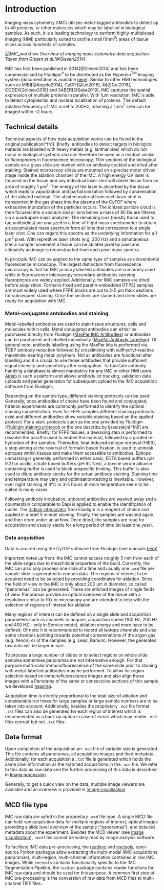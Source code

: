 # Introduction {#intro}

Imaging mass cytometry (IMC) utilizes metal-tagged antibodies to detect up to 40
proteins, or other molecules which may be labelled in biological samples. As
such, it is a leading technology to perform highly-multiplexed imaging (HMI)
particularly suited to profile small (1mm$^2$) areas of tissue slices
across hundreds of samples.

![IMC_workflow](img/IMC_workflow.png)
*Overview of imaging mass cytometry data acquisition. Taken from Giesen et al.[@Giesen2014]*

IMC has first been published in 2014[@Giesen2014] and has been commercialised by
Fluidigm<sup>&reg;</sup> to be distributed as the Hyperion<sup>TM</sup> imaging
system (documentation is available
[here](https://www.fluidigm.com/products-services/instruments/hyperion)).
Similar to other HMI technologies such as MIBI[@Angelo2014], CyCIF[@Lin2018], 4i[@Gut2018], CODEX[Goltsev2018]
and SABER[@Saka2019], IMC captures the spatial expression of multiple proteins in
parallel. With 1µm resolution, IMC is able to detect cytoplasmic and nuclear
localization of proteins. The default ablation frequency of IMC is set to 200Hz,
meaning a 1mm<sup>2</sup> area can be imaged within ~2 hours.

## Technical details

Technical aspects of how data acquisition works can be found in the original publication[^fn1]. Briefly, antibodies to detect targets in biological material are labelled with heavy metals (e.g. lanthanides) which do not occur in biological systems and can therefore be used as a readout similar to fluorophores in fluorescence microscopy. Thin sections of the biological sample on a glass slide are stained with an antibody cocktail and dried after staining. Stained microscopy slides are mounted on a precise motor driven stage inside the ablation chamber of the IMC. A high energy UV laser is focused on the tissue and any individual laser shot will ablate tissue from an area of roughly 1 &mu;m<sup>2</sup>. The energy of the laser is absorbed by the tissue which leads to vaporization and partial ionization followed by condensation of the ablated material. The ablated material from each laser shot is transported in the gas phase into the plasma of the CyTOF where exhaustive inonization of the particles occurs. The ionized particle cloud is then focused into a vacuum and all ions below a mass of 80 Da are filtered via a quadrupole mass analyzer. The remaining ions (mostly those used to tag antibodies) are analyzed in a time of flight mass spectrometer to obtain an accumulated mass spectrum from all ions that correspond to a single laser shot. One can regard this spectra as the underlying information for a 1 &mu;m<sup>2</sup> pixel. With repretitive laser shots (e.g. 200 Hz) and a simultaneous lateral sample movement a tissue can be ablated pixel by pixel and ultimately an image is reconstructed from each pixel mass spectra. 

In principle IMC can be applied to the same type of samples as conventional fluorescence microscopy. The largest distinction from fluorescence microscopy is that for IMC primary labelled antibodies are commonly used while in fluorescence microscopy secondary antibodies carrying fluorophores are widely applied. Additionally, for IMC samples are dried before acquisition. Formalin-fixed and parafin-embedded (FFPE) samples are most widely used where FFPE blocks are cut to 2-5 &mu;m thick sections for subsequent staining. Once the sections are stained and dried slides are ready for acquisition with IMC.


### Metal-conjugated antobodies and staining

Metal-labelled antibodies are used to stain tissue structures, cells and molecules within cells. Metal conjugated antibodies can either be purchased directly from Fluidigm ([MaxPar IMC Antibodies]( https://store.fluidigm.com/Cytometry/ConsumablesandReagentsCytometry/MaxparAntibodies?cclcl=en_US)) or antibodies can be purchased and labelled individually ([MaxPar Antibody Labelling](https://store.fluidigm.com/Cytometry/ConsumablesandReagentsCytometry/MaxparAntibodyLabelingKits?cclcl=en_US)). Of general note: antibody labelling using the MaxPar kits is performed via TCEP antibody reduction followed by crosslinking with sulfhydryl-reactive maleimide-bearing metal polymers. Not all antibodies are functional after labelling and it is crucial to use those antibodies that provide sufficient signal intensity and specificity after conjugation. To facilitate antibody handling a database is almost mandatory for any IMC or other HMI users. [Airlab](https://github.com/BodenmillerGroup/airlab-web) is such a platform and allows antibody lot tracking, validation data uploads and panel generation for subsequent upload to the IMC acquisition software from Fluidigm.

Depending on the sample type, different staining protocols can be used. Generally, once antibodies of choice have been found and conjugated, titration experiments are commonly performed to identify the optimal staining concentration. Even for FFPE samples different staining protocols exist and different antibodies show variable staining based on the applied protocol. For a start, protocols such as the one provided by Fluidigm ([Fluidigm staining protocol]()) or the one describe by Ijsselsteijn[^fn6] are recommended. Briefly, for FFPE tissues, a dewaxing step is performed to dissolve the paraffin used to embed the material, followed by a graded re-hydration of the samples. Thereafter, heat induced epitope retrieval (HIER), a step aiming at the reversal of formalin based fixation, is used to unmask epitopes within tissues and make them accessible to antibodies. Epitope unmasking is generally performed in either basic, EDTA based buffers (pH 9.2) or acidic, citrate based buffers  (pH 6). Next, a bovine serum albumin containing buffer is used to block unspecific binding. This buffer is also used to dilute antibody stocks for the actual antibody staining. Staining time and temperature may vary and optimisation/testing is inevitable. However, over night staining at 4&deg;C or 3-5 hours at room temperature seem to be suited in many cases.

Following antibody incubation, unbound antibodies are washed away and a counterstain comparable to Dapi is applied to enable the identification of nuclei. The [Iridium intercalator](https://store.fluidigm.com/Cytometry/ConsumablesandReagentsCytometry/MassCytometryReagents/Cell-ID%E2%84%A2%20Intercalator-Ir%E2%80%94125%20%C2%B5M) from Fluidigm is a reagent of choice and applied in a brief 5 minute staining. Finally, the samples are washed again and then dried under an airflow. Once dried, the samples are read for acquisition and usually stable for a long period of time (at least one year).

### Data acquisition

Data is acuired using the CyTOF software from Fluidigm (see manuals [here](https://go.fluidigm.com/hyperion-support-documents)).

Important notes up front: the IMC cannot access roughly 5 mm from each of the slide edges due to meachnical properties of the build. Currently, the IMC can also only process one slide at a time and usually one `.mcd` file per sample slide is generated to contain data. The regions of interest to be acquired need to be selected by providing coordinates for ablation. Since the field of view in the IMC is only about 200 &mu;m in diameter, so called "panoramas" can be generated. These are stitched images of single fields of view. Panoramas provide an optical overview of the tissue with a resolution similar to 10x in microscopy and are intended to help with the selection of regions of interest for ablation.

Many regions of interest can be defined on a single slide and acquisition parameters such as channels to acquire, acquisition speed (100 Hz, 200 HZ and 400 HZ - only in Service mode), ablation energy and more have to be defined. Of note: it is recommended to record all isotope channels and also some channels pointing towards potential contaminations of the argon gas (e.g. Xenon) or of the samples (e.g. Lead, Barium). However, the generated raw data will be larger in size.

To process a large number of slides or to select regions on whole slide samples sometimes panoramas are not informative enough. For that purpose multi-color immunofluorescence of the same slide prior to staining with metal-labelled antibodies may be performed. To allow for region selection based on immunofluorescence images and also align those images with a Panorama of the same or consecutive sections of this sample we developed [napping](https://github.com/BodenmillerGroup/napping).

Acquisition time is directly proportional to the total size of ablation and considerable run times for large samples or large sample numbers are to be taken into account. Additionally, besides the proprietary `.mcd` file format `.txt` files can also be generated for each region of interest which is recommended as a back up option in case of errors which may render `.mcd` files corrupt but not `.txt` files.

## Data format

Upon completion of the acquisition an `.mcd` file of variable size is generated. This file contains all panoramas, all acquisition images and their metadata. Additionally, for each acquisition a `.txt` file is generated which holds the same pixel information as the matched acquisitions in the `.mcd` file. We refer to this data as raw data and the further processing of this data is described in [Image processing](process.md). 

Generally, to get a quick view on the data, multiple image viewers are available and an overview is provided in [Image visualization](viewers.md)

## MCD file type

IMC raw data are safed in the proprietary `.mcd` file type. A single MCD file can hold raw acquisition data for multiple regions of interest, 
optical images providing a slide level overview of the sample ("panoramas"), and detailed metadata about the experiment. 
Besides the MCD viewer (see [Image visualization](viewers.md)), `.mcd` files cannot be widely read by image analysis software. 

To facilitate IMC data pre-processing, the [readimc](https://github.com/BodenmillerGroup/readimc) and [imctools](https://github.com/BodenmillerGroup/imctools), open-source
Python packages allow extracting the multi-modal (IMC acquisitions, panoramas), multi-region, multi-channel information contained in raw IMC images.
While `imctools` contains functionality specific to the IMC Segmentation Pipeline, the `readimc` package contains reader functions for IMC raw data and should be used for this purpose.
A common first step of IMC pre-processing is the conversion of raw data from MCD files to multi-channel TIFF files. 




